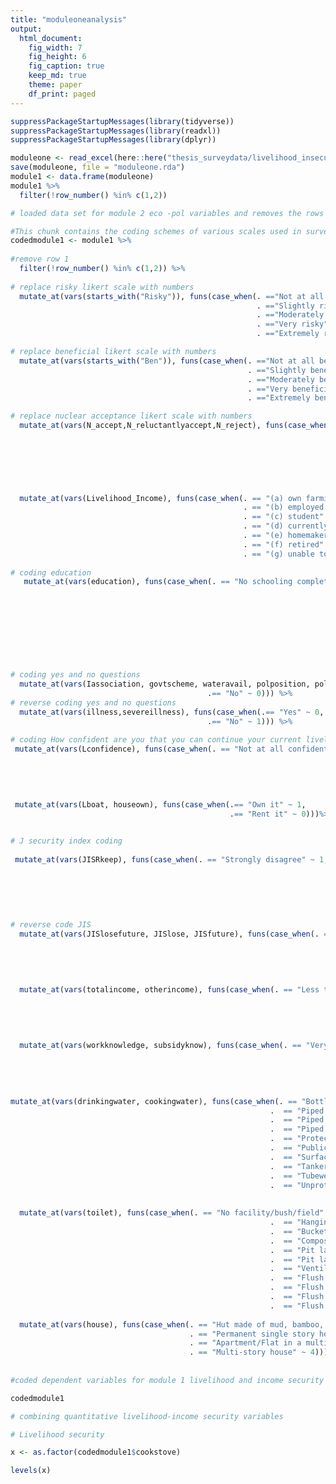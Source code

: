 ```yaml
---
title: "moduleoneanalysis"
output:
  html_document:
    fig_width: 7
    fig_height: 6
    fig_caption: true
    keep_md: true
    theme: paper
    df_print: paged
---
```


```r
suppressPackageStartupMessages(library(tidyverse))
suppressPackageStartupMessages(library(readxl))
suppressPackageStartupMessages(library(dplyr))


```



```r

moduleone <- read_excel(here::here("thesis_surveydata/livelihood_insecurity_complete.xlsx"))
save(moduleone, file = "moduleone.rda")
module1 <- data.frame(moduleone)
module1 %>%
  filter(!row_number() %in% c(1,2))

# loaded data set for module 2 eco -pol variables and removes the rows with question number and question text
```



```r
#This chunk contains the coding schemes of various scales used in survey one: eco-political factors, kahan scale and acceptance scale
codedmodule1 <- module1 %>%
  
#remove row 1
  filter(!row_number() %in% c(1,2)) %>% 
  
# replace risky likert scale with numbers
  mutate_at(vars(starts_with("Risky")), funs(case_when(. =="Not at all risky" ~ 1, 
                                                       . =="Slightly risky" ~ 2, 
                                                       . =="Moderately risky" ~ 3, 
                                                       . =="Very risky" ~ 4, 
                                                       . =="Extremely risky" ~ 5))) %>%

# replace beneficial likert scale with numbers  
  mutate_at(vars(starts_with("Ben")), funs(case_when(. =="Not at all beneficial" ~ 1,
                                                     . =="Slightly beneficial" ~ 2,
                                                     . =="Moderately beneficial" ~ 3,
                                                     . =="Very beneficial" ~ 4,
                                                     . =="Extremely beneficial" ~ 5 ))) %>%

# replace nuclear acceptance likert scale with numbers
  mutate_at(vars(N_accept,N_reluctantlyaccept,N_reject), funs(case_when(. == "Strongly disagree" ~ 1, 
                                                                        . == "Somewhat disagree" ~ 2,
                                                                        . == "Neither agree nor disagree" ~3,
                                                                        . == "Somewhat agree" ~ 4,
                                                                        . == "Strongly agree" ~ 5))) %>%



  mutate_at(vars(Livelihood_Income), funs(case_when(. == "(a) own farming/fishing/animal rearing/business" ~ "LSI", 
                                                    . == "(b) employed for wages/salary" ~ "ISI",
                                                    . == "(c) student" ~"student",
                                                    . == "(d) currently unemployed" ~ "unemployed",
                                                    . == "(e) homemaker" ~ "homemaker",
                                                    . == "(f) retired" ~ "retired",
                                                    . == "(g) unable to work" ~ "unable to work" ))) %>%
  
# coding education
   mutate_at(vars(education), funs(case_when(. == "No schooling completed" ~ 0, 
                                                                        . == "Primary school" ~ 1,
                                                                        . == "Grade 10th" ~ 2,
                                                                        . == "Grade 12th" ~ 3,
                                                                        . == "Some college, no degree" ~ 4,
                                                                        . == "Trade/technical/vocational training" ~ 5,
                                                                        . == "Bachelor's degree" ~ 6,
                                                                        . == "Master's degree" ~ 7,
                                                                        . == "Professional degree" ~ 8,
                                                                        . == "Doctorate degree" ~ 9 ))) %>%
# coding yes and no questions
  mutate_at(vars(Iassociation, govtscheme, wateravail, polposition, polparty), funs(case_when(.== "Yes" ~ 1,
                                            .== "No" ~ 0))) %>%
# reverse coding yes and no questions
  mutate_at(vars(illness,severeillness), funs(case_when(.== "Yes" ~ 0,
                                            .== "No" ~ 1))) %>%
  
# coding How confident are you that you can continue your current livelihood if you want to? 
 mutate_at(vars(Lconfidence), funs(case_when(. == "Not at all confident" ~ 1, 
                                                                        . == "Not much confident" ~ 2,
                                                                        . == "Neutral" ~3,
                                                                        . == "Somewhat confident" ~ 4,
                                                                        . == "Very confident" ~ 5))) %>%
  
 mutate_at(vars(Lboat, houseown), funs(case_when(.== "Own it" ~ 1,
                                                 .== "Rent it" ~ 0)))%>%


# J security index coding
  
 mutate_at(vars(JISRkeep), funs(case_when(. == "Strongly disagree" ~ 1, 
                                                                        . == "Somewhat disagree" ~ 2,
                                                                        . == "Neither agree nor disagree" ~3,
                                                                        . == "Somewhat agree" ~ 4,
                                                                        . == "Strongly agree" ~ 5))) %>%
  
  
# reverse code JIS 
  mutate_at(vars(JISlosefuture, JISlose, JISfuture), funs(case_when(. == "Strongly disagree" ~ 5, 
                                                                        . == "Somewhat disagree" ~ 4,
                                                                        . == "Neither agree nor disagree" ~3,
                                                                        . == "Somewhat agree" ~ 2,
                                                                        . == "Strongly agree" ~ 1))) %>%
  
  mutate_at(vars(totalincome, otherincome), funs(case_when(. == "Less than Rs 1,00,000" ~ 1,
                                                                        . == "Rs 1,00,000 to Rs 2,50,000"  ~ 2,
                                                                        . == "Rs 2,50,001 to Rs 5,00,000" ~ 3,
                                                                        . == "Rs 5,00,001 to Rs 10,00,000" ~ 4,
                                                                        . == "Rs 10,00,001 and above"  ~ 5))) %>%
  
  mutate_at(vars(workknowledge, subsidyknow), funs(case_when(. == "Very poor" ~ 1, 
                                                                        . == "Poor" ~ 2,
                                                                        . == "Fair" ~3,
                                                                        . == "Good" ~ 4,
                                                                        . == "Very good" ~ 5))) %>%
 
mutate_at(vars(drinkingwater, cookingwater), funs(case_when(. == "Bottled water/ Filtered Water" ~ 1,                                       
                                                          .  == "Piped into dwelling" ~ 2,                                                  
                                                          .  == "Piped to neighbour" ~ 3,                                                   
                                                          .  == "Piped to yard/plot" ~ 4, 
                                                          .  == "Protected well" ~ 5, 
                                                          .  == "Public tap/standpipe" ~6,
                                                          .  == "Surface Water  (River/Dam/Lake/Pond/Stream/Canal/Irrigation Channel)" ~7, 
                                                          .  == "Tanker Truck" ~ 8,
                                                          .  == "Tubewell/borehole" ~ 9,
                                                          .  == "Unprotected Spring" ~ 10))) %>%
  
  
  mutate_at(vars(toilet), funs(case_when(. == "No facility/bush/field" ~ 1,                                       
                                                          .  == "Hanging toilet/hanging latrine" ~ 2,                                             
                                                          .  == "Bucket toilet"  ~ 3,                                                   
                                                          .  == "Composting toilet"  ~ 4, 
                                                          .  == "Pit latrine without slab/open pit" ~ 5, 
                                                          .  == "Pit latrine with slab" ~6,
                                                          .  == "Ventilated improved pit laterine"  ~7, 
                                                          .  == "Flush to somewhere else"  ~ 8,
                                                          .  == "Flush to pit latrine"  ~ 9,
                                                          .  == "Flush to septic tank" ~ 10,
                                                          .  == "Flush to piped sewer system" ~ 11))) %>%
 
  mutate_at(vars(house), funs(case_when(. == "Hut made of mud, bamboo, straw etc. (kutcha house)" ~ 1, 
                                        . == "Permanent single story house (pukka house)" ~ 2,
                                        . == "Apartment/Flat in a multi-story building"  ~3,
                                        . == "Multi-story house" ~ 4)))
 
        
#coded dependent variables for module 1 livelihood and income security survey

codedmodule1
```

```r
# combining quantitative livelihood-income security variables 

# Livelihood security 

x <- as.factor(codedmodule1$cookstove)

levels(x)

```




